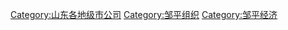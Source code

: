 [[Category:山东各地级市公司|Category:山东各地级市公司]]
[[Category:邹平组织|Category:邹平组织]]
[[Category:邹平经济|Category:邹平经济]]
